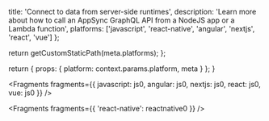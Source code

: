 
  title: 'Connect to data from server-side runtimes',
  description:
    'Learn more about how to call an AppSync GraphQL API from a NodeJS app or a Lambda function',
  platforms: ['javascript', 'react-native', 'angular', 'nextjs', 'react', 'vue']
};

  return getCustomStaticPath(meta.platforms);
};

  return {
    props: {
      platform: context.params.platform,
      meta
    }
  };
}


<Fragments
  fragments={{
    javascript: js0,
    angular: js0,
    nextjs: js0,
    react: js0,
    vue: js0
  }}
/>


<Fragments fragments={{ 'react-native': reactnative0 }} />
